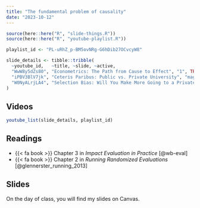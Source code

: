 ```yaml
---
title: "The fundamental problem of causality"
date: "2023-10-12"
---
```


```r
source(here::here("R", "slide-things.R"))
source(here::here("R", "youtube-playlist.R"))

playlist_id <- "PL-uRhZ_p-BM5ovNRg-G6hDib27OCvcyW8"

slide_details <- tibble::tribble(
  ~youtube_id,   ~title, ~slide, ~active,
  "WwW8y5dZs80", "Econometrics: The Path from Cause to Effect", "1", TRUE,
  "iPBV3BlV7jk", "Ceteris Paribus: Public vs. Private University", "magic-randomization", FALSE,
  "W0NyALrjLA4", "Selection Bias: Will You Make More Going to a Private University?", "rct-how", FALSE
)
```

## Videos

```r
youtube_list(slide_details, playlist_id)
```

## Readings

- {{< fa book >}} Chapter 3 in *Impact Evaluation in Practice* [@wb-eval]
- {{< fa book >}} Chapter 2 in *Running Randomized Evaluations* [@glennerster_running_2013]

## Slides

On the day of class, you will find my slides on Canvas. 
